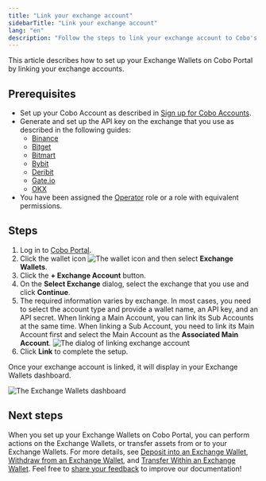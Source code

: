 ```yaml
---
title: "Link your exchange account"
sidebarTitle: "Link your exchange account"
lang: "en"
description: "Follow the steps to link your exchange account to Cobo's Exchange Wallets for seamless asset management."
---
```


This article describes how to set up your Exchange Wallets on Cobo Portal by linking your exchange accounts.

## Prerequisites

- Set up your Cobo Account as described in [Sign up for Cobo Accounts](/en/accounts/sign-up).
- Generate and set up the API key on the exchange that you use as described in the following guides:
    - [Binance](/en/portal/exchange-wallets/generate-binance-api-key)
    - [Bitget](/en/portal/exchange-wallets/generate-bitget-api-key)
    - [Bitmart](/en/portal/exchange-wallets/generate-bitmart-api-key)
    - [Bybit](/en/portal/exchange-wallets/generate-bybit-api-key)
    - [Deribit](/en/portal/exchange-wallets/generate-deribit-api-key)
    - [Gate.io](/en/portal/exchange-wallets/generate-gate-api-key)
    - [OKX](/en/portal/exchange-wallets/generate-okx-api-key)
- You have been assigned the [Operator](/en/portal/organization/roles-and-permissions) role or a role with equivalent permissions.

## Steps
1. Log in to [Cobo Portal](https://portal.cobo.com/login).
2. Click the wallet icon <img src="/en/images/exchange-wallet/1.png" className="icon" alt="The wallet icon" /> and then select **Exchange Wallets**.
3. Click the **+ Exchange Account** button.
4. On the **Select Exchange** dialog, select the exchange that you use and click **Continue**.
5. The required information varies by exchange. In most cases, you need to select the account type and provide a wallet name, an API key, and an API secret.
    <Info>When linking a Main Account, you can link its Sub Accounts at the same time.</Info>
    <Note>When linking a Sub Account, you need to link its Main Account first and select the Main Account as the **Associated Main Account**.</Note>
    <img src="/en/images/exchange-wallet/link.png" className="screenshot_modal" alt="The dialog of linking exchange account" />
6. Click **Link** to complete the setup. 

Once your exchange account is linked, it will display in your Exchange Wallets dashboard.

<img src="/en/images/exchange-wallet/wallet_overview.png" className="screenshot_full_screen" alt="The Exchange Wallets dashboard" />

## Next steps

When you set up your Exchange Wallets on Cobo Portal, you can perform actions on the Exchange Wallets, or transfer assets from or to your Exchange Wallets. For more details, see [Deposit into an Exchange Wallet](/en/portal/exchange-wallets/transfers), [Withdraw from an Exchange Wallet](/en/portal/transfers/from-exchange-wallets), and [Transfer Within an Exchange Wallet](/en/portal/exchange-wallets/within-wallet).
<Tip>Feel free to [share your feedback](https://forms.zohopublic.com/cobo/form/DocumentFeedbackForm/formperma/QvLOhxJv1_JMsJ-1dleZ8Itb_7rzN-LtgvsDdxosoVI?referrername=manuals) to improve our documentation!</Tip>